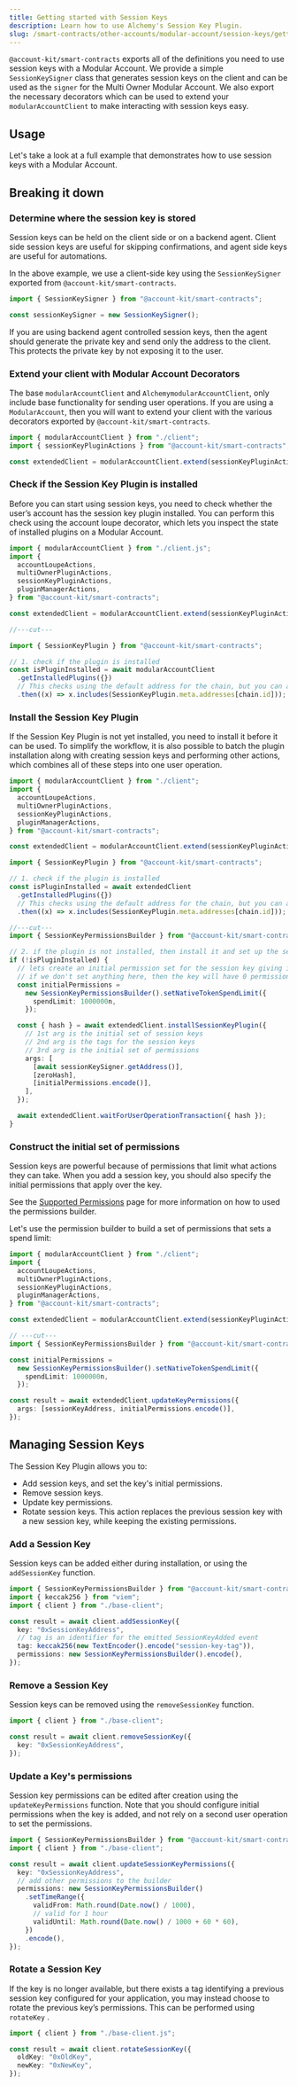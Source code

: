 ```yaml
---
title: Getting started with Session Keys
description: Learn how to use Alchemy's Session Key Plugin.
slug: /smart-contracts/other-accounts/modular-account/session-keys/getting-started
---
```




`@account-kit/smart-contracts` exports all of the definitions you need to use session keys with a Modular Account. We provide a simple `SessionKeySigner` class that generates session keys on the client and can be used as the `signer` for the Multi Owner Modular Account.
We also export the necessary decorators which can be used to extend your `modularAccountClient` to make interacting with session keys easy.

## Usage

Let's take a look at a full example that demonstrates how to use session keys with a Modular Account.

<Markdown src="../../../../../shared/smart-contracts/session-keys/full-example.mdx" />

## Breaking it down

### Determine where the session key is stored

Session keys can be held on the client side or on a backend agent. Client side session keys are useful for skipping confirmations, and agent side keys are useful for automations.

In the above example, we use a client-side key using the `SessionKeySigner` exported from `@account-kit/smart-contracts`.

```ts twoslash
import { SessionKeySigner } from "@account-kit/smart-contracts";

const sessionKeySigner = new SessionKeySigner();
```

If you are using backend agent controlled session keys, then the agent should generate the private key and send only the address to the client. This protects the private key by not exposing it to the user.

### Extend your client with Modular Account Decorators

The base `modularAccountClient` and `AlchemymodularAccountClient`, only include base functionality for sending user operations. If you are using a `ModularAccount`, then you will want to extend your client with the various decorators exported by `@account-kit/smart-contracts`.

<CodeBlocks>

```ts twoslash [example.ts]
import { modularAccountClient } from "./client";
import { sessionKeyPluginActions } from "@account-kit/smart-contracts";

const extendedClient = modularAccountClient.extend(sessionKeyPluginActions);
```

<Markdown src="../../../../../shared/smart-contracts/modular-account-client.mdx" />

</CodeBlocks>

### Check if the Session Key Plugin is installed

Before you can start using session keys, you need to check whether the user’s account has the session key plugin installed. You can perform this check using the account loupe decorator, which lets you inspect the state of installed plugins on a Modular Account.

<CodeBlocks>

```ts twoslash [example.ts]
import { modularAccountClient } from "./client.js";
import {
  accountLoupeActions,
  multiOwnerPluginActions,
  sessionKeyPluginActions,
  pluginManagerActions,
} from "@account-kit/smart-contracts";

const extendedClient = modularAccountClient.extend(sessionKeyPluginActions);

//---cut---

import { SessionKeyPlugin } from "@account-kit/smart-contracts";

// 1. check if the plugin is installed
const isPluginInstalled = await modularAccountClient
  .getInstalledPlugins({})
  // This checks using the default address for the chain, but you can always pass in your own plugin address here as an override
  .then((x) => x.includes(SessionKeyPlugin.meta.addresses[chain.id]));
```

<Markdown src="../../../../../shared/smart-contracts/modular-account-client.mdx" />

</CodeBlocks>

### Install the Session Key Plugin

If the Session Key Plugin is not yet installed, you need to install it before it can be used. To simplify the workflow, it is also possible to batch the plugin installation along with creating session keys and performing other actions, which combines all of these steps into one user operation.

<CodeBlocks>

```ts [example.ts] twoslash
import { modularAccountClient } from "./client";
import {
  accountLoupeActions,
  multiOwnerPluginActions,
  sessionKeyPluginActions,
  pluginManagerActions,
} from "@account-kit/smart-contracts";

const extendedClient = modularAccountClient.extend(sessionKeyPluginActions);

import { SessionKeyPlugin } from "@account-kit/smart-contracts";

// 1. check if the plugin is installed
const isPluginInstalled = await extendedClient
  .getInstalledPlugins({})
  // This checks using the default address for the chain, but you can always pass in your own plugin address here as an override
  .then((x) => x.includes(SessionKeyPlugin.meta.addresses[chain.id]));

//---cut---
import { SessionKeyPermissionsBuilder } from "@account-kit/smart-contracts";

// 2. if the plugin is not installed, then install it and set up the session key
if (!isPluginInstalled) {
  // lets create an initial permission set for the session key giving it an eth spend limit
  // if we don't set anything here, then the key will have 0 permissions
  const initialPermissions =
    new SessionKeyPermissionsBuilder().setNativeTokenSpendLimit({
      spendLimit: 1000000n,
    });

  const { hash } = await extendedClient.installSessionKeyPlugin({
    // 1st arg is the initial set of session keys
    // 2nd arg is the tags for the session keys
    // 3rd arg is the initial set of permissions
    args: [
      [await sessionKeySigner.getAddress()],
      [zeroHash],
      [initialPermissions.encode()],
    ],
  });

  await extendedClient.waitForUserOperationTransaction({ hash });
}
```

<Markdown src="../../../../../shared/smart-contracts/modular-account-client.mdx" />

</CodeBlocks>

### Construct the initial set of permissions

Session keys are powerful because of permissions that limit what actions they can take. When you add a session key, you should also specify the initial permissions that apply over the key.

See the [Supported Permissions](/wallets/smart-contracts/other-accounts/modular-account/session-keys/supported-permissions#using-the-permissionsbuilder) page for more information on how to used the permissions builder.

Let's use the permission builder to build a set of permissions that sets a spend limit:

<CodeBlocks>

```ts [example.ts] twoslash
import { modularAccountClient } from "./client";
import {
  accountLoupeActions,
  multiOwnerPluginActions,
  sessionKeyPluginActions,
  pluginManagerActions,
} from "@account-kit/smart-contracts";

const extendedClient = modularAccountClient.extend(sessionKeyPluginActions);

// ---cut---
import { SessionKeyPermissionsBuilder } from "@account-kit/smart-contracts";

const initialPermissions =
  new SessionKeyPermissionsBuilder().setNativeTokenSpendLimit({
    spendLimit: 1000000n,
  });

const result = await extendedClient.updateKeyPermissions({
  args: [sessionKeyAddress, initialPermissions.encode()],
});
```

<Markdown src="../../../../../shared/smart-contracts/modular-account-client.mdx" />

</CodeBlocks>

## Managing Session Keys

The Session Key Plugin allows you to:

- Add session keys, and set the key's initial permissions.
- Remove session keys.
- Update key permissions.
- Rotate session keys. This action replaces the previous session key with a new session key, while keeping the existing permissions.

### Add a Session Key

Session keys can be added either during installation, or using the `addSessionKey` function.

<CodeBlocks>

```ts [add-session-key.ts] twoslash
import { SessionKeyPermissionsBuilder } from "@account-kit/smart-contracts";
import { keccak256 } from "viem";
import { client } from "./base-client";

const result = await client.addSessionKey({
  key: "0xSessionKeyAddress",
  // tag is an identifier for the emitted SessionKeyAdded event
  tag: keccak256(new TextEncoder().encode("session-key-tag")),
  permissions: new SessionKeyPermissionsBuilder().encode(),
});
```

<Markdown src="../../../../../shared/smart-contracts/session-keys/base-client.mdx" />

</CodeBlocks>

### Remove a Session Key

Session keys can be removed using the `removeSessionKey` function.

<CodeBlocks>

```ts [remove-session-key.ts] twoslash
import { client } from "./base-client";

const result = await client.removeSessionKey({
  key: "0xSessionKeyAddress",
});
```

<Markdown src="../../../../../shared/smart-contracts/session-keys/base-client.mdx" />

</CodeBlocks>

### Update a Key's permissions

Session key permissions can be edited after creation using the `updateKeyPermissions` function. Note that you should configure initial permissions when the key is added, and not rely on a second user operation to set the permissions.

<CodeBlocks>

```ts [update-session-key.ts] twoslash
import { SessionKeyPermissionsBuilder } from "@account-kit/smart-contracts";
import { client } from "./base-client";

const result = await client.updateSessionKeyPermissions({
  key: "0xSessionKeyAddress",
  // add other permissions to the builder
  permissions: new SessionKeyPermissionsBuilder()
    .setTimeRange({
      validFrom: Math.round(Date.now() / 1000),
      // valid for 1 hour
      validUntil: Math.round(Date.now() / 1000 + 60 * 60),
    })
    .encode(),
});
```

<Markdown src="../../../../../shared/smart-contracts/session-keys/base-client.mdx" />

</CodeBlocks>

### Rotate a Session Key

If the key is no longer available, but there exists a tag identifying a previous session key configured for your application, you may instead choose to rotate the previous key’s permissions. This can be performed using `rotateKey` .

<CodeBlocks>

```ts [rotate-session-key.ts] twoslash
import { client } from "./base-client.js";

const result = await client.rotateSessionKey({
  oldKey: "0xOldKey",
  newKey: "0xNewKey",
});
```

<Markdown src="../../../../../shared/smart-contracts/session-keys/base-client.mdx" />

</CodeBlocks>
